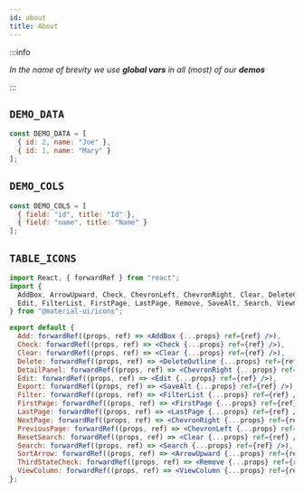 ```yaml
---
id: about
title: About
---
```



:::info

*In the name of brevity we use **global vars** in all (most) of our* ***demos***

:::

## `DEMO_DATA`

```javascript
const DEMO_DATA = [
  { id: 2, name: "Joe" },
  { id: 1, name: "Mary" }
];
```

## `DEMO_COLS`

```javascript
const DEMO_COLS = [
  { field: "id", title: "Id" },
  { field: "name", title: "Name" }
];
```

## `TABLE_ICONS`

```jsx title="/src/theme/ReactLiveScope/tableIcons.js"
import React, { forwardRef } from "react";
import { 
  AddBox, ArrowUpward, Check, ChevronLeft, ChevronRight, Clear, DeleteOutline, 
  Edit, FilterList, FirstPage, LastPage, Remove, SaveAlt, Search, ViewColumn 
} from "@material-ui/icons";

export default {
  Add: forwardRef((props, ref) => <AddBox {...props} ref={ref} />),
  Check: forwardRef((props, ref) => <Check {...props} ref={ref} />),
  Clear: forwardRef((props, ref) => <Clear {...props} ref={ref} />),
  Delete: forwardRef((props, ref) => <DeleteOutline {...props} ref={ref} />),
  DetailPanel: forwardRef((props, ref) => <ChevronRight {...props} ref={ref} />),
  Edit: forwardRef((props, ref) => <Edit {...props} ref={ref} />),
  Export: forwardRef((props, ref) => <SaveAlt {...props} ref={ref} />),
  Filter: forwardRef((props, ref) => <FilterList {...props} ref={ref} />),
  FirstPage: forwardRef((props, ref) => <FirstPage {...props} ref={ref} />),
  LastPage: forwardRef((props, ref) => <LastPage {...props} ref={ref} />),
  NextPage: forwardRef((props, ref) => <ChevronRight {...props} ref={ref} />),
  PreviousPage: forwardRef((props, ref) => <ChevronLeft {...props} ref={ref} />),
  ResetSearch: forwardRef((props, ref) => <Clear {...props} ref={ref} />),
  Search: forwardRef((props, ref) => <Search {...props} ref={ref} />),
  SortArrow: forwardRef((props, ref) => <ArrowUpward {...props} ref={ref} />),
  ThirdStateCheck: forwardRef((props, ref) => <Remove {...props} ref={ref} />),
  ViewColumn: forwardRef((props, ref) => <ViewColumn {...props} ref={ref} />),
};
```